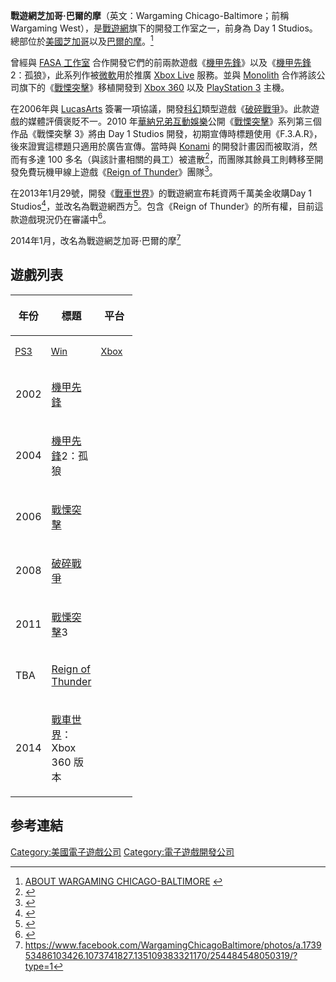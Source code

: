{{NoteTA
| G1=Games
}}
{{Infobox company
| company_name = 戰遊網芝加哥·巴爾的摩
| company_name_en = Wargaming Chicago-Baltimore
| company_logo = [[File:Wargamingwest-logo.png|frameless]]
| caption =
| company_type = [[子公司|子公司]]
| foundation = 2001年
| location = 美国[[伊利諾州|伊利諾州]][[芝加哥|芝加哥]]<br />美国[[馬里蘭州|馬里蘭州]][[巴爾的摩|巴爾的摩]]
| key_people =
| industry = [[電子遊戲產業|電子遊戲產業]]
| products = [[機甲先鋒|機甲先鋒]]<br />[[戰慄突擊|戰慄突擊]]（[[電子遊樂器|電子遊樂器]]版本）
| revenue =
| owner =
| num_employees =
| parent = [[戰遊網|戰遊網]]
| homepage = {{URL|http://wargamingchicagobaltimore.com/}}
}}

'''戰遊網芝加哥·巴爾的摩'''（英文：Wargaming Chicago-Baltimore；前稱 Wargaming West），是[[戰遊網|戰遊網]]旗下的開發工作室之一，前身為 Day 1 Studios。總部位於[[美國|美國]][[芝加哥|芝加哥]]以及[[巴爾的摩|巴爾的摩]]。<ref>[http://wargamingchicagobaltimore.com/about/ ABOUT WARGAMING CHICAGO-BALTIMORE] {{webarchive|url=https://web.archive.org/web/20140508184439/http://wargamingchicagobaltimore.com/about/ |date=2014-05-08 }}</ref>

曾經與 [[FASA_工作室|FASA 工作室]] 合作開發它們的前兩款遊戲《[[機甲先鋒|機甲先鋒]]》以及《[[機甲先鋒|機甲先鋒]] 2：孤狼》，此系列作被[[微軟|微軟]]用於推廣 [[Xbox_Live|Xbox Live]] 服務。並與 [[Monolith|Monolith]] 合作將該公司旗下的《[[戰慄突擊|戰慄突擊]]》移植開發到 [[Xbox_360|Xbox 360]] 以及 [[PlayStation_3|PlayStation 3]] 主機。

在2006年與 [[LucasArts|LucasArts]] 簽署一項協議，開發[[科幻|科幻]]類型遊戲《[[破碎戰爭|破碎戰爭]]》。此款遊戲的媒體評價褒貶不一。2010 年[[華納兄弟互動娛樂|華納兄弟互動娛樂]]公開《[[戰慄突擊|戰慄突擊]]》系列第三個作品《戰慄突擊 3》將由 Day 1 Studios 開發，初期宣傳時標題使用《F.3.A.R》，後來證實這標題只適用於廣告宣傳。當時與 [[Konami|Konami]] 的開發計畫因而被取消，然而有多達 100 多名（與該計畫相關的員工）被遣散<ref>{{Cite web |url=http://www.gamespot.com/articles/day-1-studios-loses-konami-publishing-deal/1100-6347024/ |title=存档副本 |access-date=2014-01-08 |archive-date=2021-02-28 |archive-url=https://web.archive.org/web/20210228001635/https://www.gamespot.com/articles/day-1-studios-loses-konami-publishing-deal/1100-6347024/ |dead-url=no }}</ref>，而團隊其餘員工則轉移至開發免費玩機甲線上遊戲《[[Reign_of_Thunder|Reign of Thunder]]》團隊<ref>{{cite web |url=http://gametestlab.com/gaming-news/pc/1233-day-1-studios-announces-mech-combat-game-reign-of-thunder.html |title=存档副本 |accessdate=2013-06-22 |deadurl=yes |archiveurl=https://web.archive.org/web/20130725131204/http://gametestlab.com/gaming-news/pc/1233-day-1-studios-announces-mech-combat-game-reign-of-thunder.html |archivedate=2013-07-25 }}</ref>。

在2013年1月29號，開發《[[戰車世界|戰車世界]]》的戰遊網宣布耗資两千萬美金收購Day 1 Studios<ref>{{Cite web |url=http://www.gamasutra.com/view/news/185628/Wargamings_surprise_acquisition_FEAR_3s_dev_Day_1_for_20M.php#.UQf3zTUZw6o |title=存档副本 |access-date=2014-01-08 |archive-date=2020-11-12 |archive-url=https://web.archive.org/web/20201112022518/https://gamasutra.com/view/news/185628/Wargamings_surprise_acquisition_FEAR_3s_dev_Day_1_for_20M.php#.UQf3zTUZw6o |dead-url=no }}</ref>，並改名為戰遊網西方<ref>{{Cite web |url=http://www.day1studios.com/ |title=存档副本 |access-date=2014-01-08 |archive-url=https://web.archive.org/web/20140215041124/http://www.day1studios.com/ |archive-date=2014-02-15 |dead-url=yes }}</ref>。包含《Reign of Thunder》的所有權，目前這款遊戲現況仍在審議中<ref>{{Cite web |url=http://www.polygon.com/2013/2/12/3977684/world-of-tank-developers-talking-with-day-1-about-reign-of-thunder |title=存档副本 |access-date=2014-01-08 |archive-date=2020-10-26 |archive-url=https://web.archive.org/web/20201026210009/https://www.polygon.com/2013/2/12/3977684/world-of-tank-developers-talking-with-day-1-about-reign-of-thunder |dead-url=no }}</ref>。

2014年1月，改名為戰遊網芝加哥·巴爾的摩<ref>https://www.facebook.com/WargamingChicagoBaltimore/photos/a.173953486103426.1073741827.135109383321170/254484548050319/?type=1</ref>

== 遊戲列表 ==

{| class="wikitable"
|-
! rowspan="2" | 年份
! rowspan="2" | 標題
! colspan="4" | 平台
|-
! style="width:3em; font-size:90%" | [[PlayStation_3|PS3]]
! style="width:3em; font-size:90%" | [[Windows|Win]]
! style="width:3em; font-size:90%" | [[Xbox|Xbox]]
! style="width:3em; font-size:90%" | [[Xbox_360|X360]]
|-
| 2002
| [[機甲先鋒|機甲先鋒]]
| {{No}}
| {{No}}
| {{Yes}}
| {{No}}
|-
| 2004
| [[機甲先鋒|機甲先鋒]]2：孤狼
| {{No}}
| {{No}}
| {{Yes}}
| {{No}}
|-
| 2006
| [[戰慄突擊|戰慄突擊]]
| {{Yes}}
| {{Yes}}
| {{No}}
| {{Yes}}
|-
| 2008
| [[破碎戰爭|破碎戰爭]]
| {{Yes}}
| {{No}}
| {{No}}
| {{Yes}}
|-
| 2011
| [[戰慄突擊|戰慄突擊]]3
| {{Yes}}
| {{Yes}}
| {{No}}
| {{Yes}}
|-
| TBA
| [[Reign_of_Thunder|Reign of Thunder]]
| {{No}}
| {{Yes}}
| {{No}}
| {{No}}
|-
| 2014
| [[戰車世界|戰車世界]]：Xbox 360 版本
| {{No}}
| {{No}}
| {{No}}
| {{Yes}}
|}

== 参考連結 ==
{{reflist}}

[[Category:美國電子遊戲公司|Category:美國電子遊戲公司]]
[[Category:電子遊戲開發公司|Category:電子遊戲開發公司]]